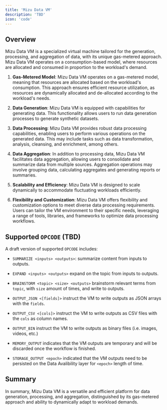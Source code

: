 ```yaml
---
title: 'Mizu Data VM'
description: 'TBD'
icon: 'code'
---
```


## Overview
Mizu Data VM is a specialized virtual machine tailored for the generation, processing, and aggregation of data, with its unique gas-metered approach. Mizu Data VM operates on a consumption-based model, where resources are allocated and consumed in proportion to the workload's demand.

1. **Gas-Metered Model**: Mizu Data VM operates on a gas-metered model, meaning that resources are allocated based on the workload's consumption. This approach ensures efficient resource utilization, as resources are dynamically allocated and de-allocated according to the workload's needs.

2. **Data Generation**: Mizu Data VM is equipped with capabilities for generating data. This functionality allows users to run data generation processes to generate synthetic datasets.

3. **Data Processing**: Mizu Data VM provides robust data processing capabilities, enabling users to perform various operations on the generated data. This may include tasks such as data transformation, analysis, cleansing, and enrichment, among others.

4. **Data Aggregation**: In addition to processing data, Mizu Data VM facilitates data aggregation, allowing users to consolidate and summarize data from multiple sources. Aggregation operations may involve grouping data, calculating aggregates and generating reports or summaries.

5. **Scalability and Efficiency**: Mizu Data VM is designed to scale dynamically to accommodate fluctuating workloads efficiently.

6. **Flexibility and Customization**: Mizu Data VM offers flexibility and customization options to meet diverse data processing requirements. Users can tailor the VM environment to their specific needs, leveraging a range of tools, libraries, and frameworks to optimize data processing workflows.

## Supported `OPCODE` (TBD)
A draft version of supported `OPCODE` includes:

- `SUMMARIZE <inputs> <outputs>`: summarize content from inputs to outputs.
- `EXPAND <inputs> <outputs>` expand on the topic from inputs to outputs.
- `BRAINSTORM <topic> <size> <outputs>` brainstorm relevant terms from `topic`, with `size` amount of times, and write to outputs.

- `OUTPUT_JSON <[fields]>` instruct the VM to write outputs as JSON arrays with the `fields`.
- `OUTPUT_CSV <[cols]>` instruct the VM to write outputs as CSV files with the `cols` as column names.
- `OUTPUT_BIN` instruct the VM to write outputs as binary files (i.e. images, videos, etc.)

- `MEMORY_OUTPUT` indicates that the VM outputs are temporary and will be discarded once the workflow is finished. 
- `STORAGE_OUTPUT <epoch>` indicated that the VM outputs need to be persisted on the Data Avalibility layer for `<epoch>` length of time.

## Summary 
In summary, Mizu Data VM is a versatile and efficient platform for data generation, processing, and aggregation, distinguished by its gas-metered approach and ability to dynamically adapt to workload demands.